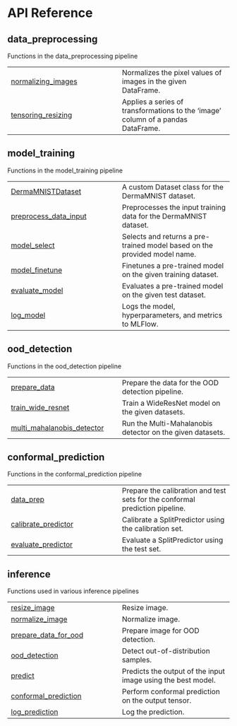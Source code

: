 # API Reference {.doc .doc-index}

## data_preprocessing

Functions in the data_preprocessing pipeline

| | |
| --- | --- |
| [normalizing_images](normalizing_images.qmd#onco_derm_ai.normalizing_images) | Normalizes the pixel values of images in the given DataFrame. |
| [tensoring_resizing](tensoring_resizing.qmd#onco_derm_ai.tensoring_resizing) | Applies a series of transformations to the 'image' column of a pandas DataFrame. |

## model_training

Functions in the model_training pipeline

| | |
| --- | --- |
| [DermaMNISTDataset](DermaMNISTDataset.qmd#onco_derm_ai.DermaMNISTDataset) | A custom Dataset class for the DermaMNIST dataset. |
| [preprocess_data_input](preprocess_data_input.qmd#onco_derm_ai.preprocess_data_input) | Preprocesses the input training data for the DermaMNIST dataset. |
| [model_select](model_select.qmd#onco_derm_ai.model_select) | Selects and returns a pre-trained model based on the provided model name. |
| [model_finetune](model_finetune.qmd#onco_derm_ai.model_finetune) | Finetunes a pre-trained model on the given training dataset. |
| [evaluate_model](evaluate_model.qmd#onco_derm_ai.evaluate_model) | Evaluates a pre-trained model on the given test dataset. |
| [log_model](log_model.qmd#onco_derm_ai.log_model) | Logs the model, hyperparameters, and metrics to MLFlow. |

## ood_detection

Functions in the ood_detection pipeline

| | |
| --- | --- |
| [prepare_data](prepare_data.qmd#onco_derm_ai.prepare_data) | Prepare the data for the OOD detection pipeline. |
| [train_wide_resnet](train_wide_resnet.qmd#onco_derm_ai.train_wide_resnet) | Train a WideResNet model on the given datasets. |
| [multi_mahalanobis_detector](multi_mahalanobis_detector.qmd#onco_derm_ai.multi_mahalanobis_detector) | Run the Multi-Mahalanobis detector on the given datasets. |

## conformal_prediction

Functions in the conformal_prediction pipeline

| | |
| --- | --- |
| [data_prep](data_prep.qmd#onco_derm_ai.data_prep) | Prepare the calibration and test sets for the conformal prediction pipeline. |
| [calibrate_predictor](calibrate_predictor.qmd#onco_derm_ai.calibrate_predictor) | Calibrate a SplitPredictor using the calibration set. |
| [evaluate_predictor](evaluate_predictor.qmd#onco_derm_ai.evaluate_predictor) | Evaluate a SplitPredictor using the test set. |

## inference

Functions used in various inference pipelines

| | |
| --- | --- |
| [resize_image](resize_image.qmd#onco_derm_ai.resize_image) | Resize image. |
| [normalize_image](normalize_image.qmd#onco_derm_ai.normalize_image) | Normalize image. |
| [prepare_data_for_ood](prepare_data_for_ood.qmd#onco_derm_ai.prepare_data_for_ood) | Prepare image for OOD detection. |
| [ood_detection](ood_detection.qmd#onco_derm_ai.ood_detection) | Detect out-of-distribution samples. |
| [predict](predict.qmd#onco_derm_ai.predict) | Predicts the output of the input image using the best model. |
| [conformal_prediction](conformal_prediction.qmd#onco_derm_ai.conformal_prediction) | Perform conformal prediction on the output tensor. |
| [log_prediction](log_prediction.qmd#onco_derm_ai.log_prediction) | Log the prediction. |